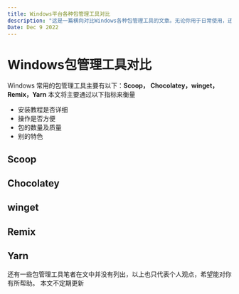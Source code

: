 ```yaml
---
title: Windows平台各种包管理工具对比
description: "这是一篇横向对比Windows各种包管理工具的文章。无论你用于日常使用，还是用于编码时的包管理，这篇文章都适合你。"
Date: Dec 9 2022
---
```


# Windows包管理工具对比
Windows 常用的包管理工具主要有以下：**Scoop，
Chocolatey，winget，Remix，Yarn**
本文将主要通过以下指标来衡量
* 安装教程是否详细
* 操作是否方便
* 包的数量及质量
* 别的特色
## Scoop
## Chocolatey
## winget
## Remix
## Yarn


还有一些包管理工具笔者在文中并没有列出，以上也只代表个人观点，希望能对你有所帮助。
本文不定期更新